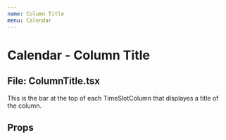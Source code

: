 ```yaml
---
name: Column Title
menu: Calendar
---
```



# Calendar - Column Title

## File: ColumnTitle.tsx

This is the bar at the top of each TimeSlotColumn that displayes a title of the column.

## Props

<Props of={ColumnTitle} />
